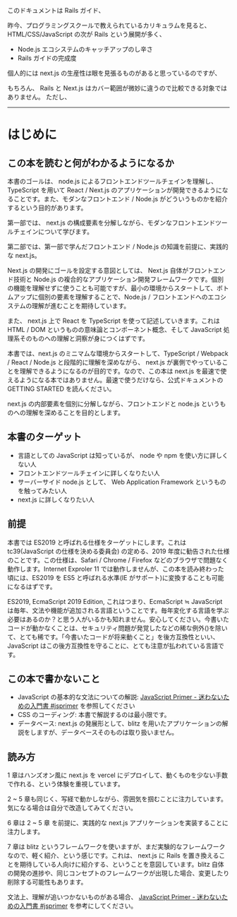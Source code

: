 このドキュメントは Rails ガイド、

昨今、プログラミングスクールで教えられているカリキュラムを見ると、 HTML/CSS/JavaScript の次が Rails という展開が多く、

- Node.js エコシステムのキャッチアップのし辛さ
- Rails ガイドの完成度

個人的には next.js の生産性は眼を見張るものがあると思っているのですが、

もちろん、 Rails と Next.js はカバー範囲が微妙に違うので比較できる対象ではありません。 ただし、

---

# はじめに

## この本を読むと何がわかるようになるか

本書のゴールは、 node.js によるフロントエンドツールチェインを理解し、TypeScript を用いて React / Next.js のアプリケーションが開発できるようになることです。また、モダンなフロントエンド / Node.js がどういうものかを紹介するという目的があります。

第一部では、 next.js の構成要素を分解しながら、モダンなフロントエンドツールチェインについて学びます。

第二部では、第一部で学んだフロントエンド / Node.js の知識を前提に、実践的な next.js。

Next.js の開発にゴールを設定する意図としては、 Next.js 自体がフロントエンド技術と Node.js の複合的なアプリケーション開発フレームワークです。個別の機能を理解せずに使うことも可能ですが、最小の環境からスタートして、ボトムアップに個別の要素を理解することで、Node.js / フロントエンドへのエコシステムの理解が進むことを期待しています。

また、 next.js 上で React を TypeScript を使って記述していきます。これは HTML / DOM というものの意味論とコンポーネント概念、そして JavaScript 処理系そのものへの理解と洞察が身につくはずです。

本書では、next.js のミニマムな環境からスタートして、TypeScript / Webpack / React / Node.js と段階的に理解を深めながら、 next.js が裏側でやっていることを理解できるようになるのが目的です。なので、この本は next.js を最速で使えるようになる本ではありません。最速で使うだけなら、公式ドキュメントの GETTING STARTED を読んください。

next.js の内部要素を個別に分解しながら、フロントエンドと node.js というものへの理解を深めることを目的とします。

## 本書のターゲット

- 言語としての JavaScript は知っているが、 node や npm を使い方に詳しくない人
- フロントエンドツールチェインに詳しくなりたい人
- サーバーサイド node.js として、 Web Application Framework というものを触ってみたい人
- next.js に詳しくなりたい人

## 前提

本書では ES2019 と呼ばれる仕様をターゲットにします。これは tc39(JavaScript の仕様を決める委員会) の定める、2019 年度に勧告された仕様のことです。この仕様は、Safari / Chrome / Firefox などのブラウザで問題なく動作します。Internet Exproler 11 では動作しませんが、この本を読み終わった頃には、ES2019 を ES5 と呼ばれる水準(IE がサポート)に変換することも可能になるはずです。

ES2019, EcmaScript 2019 Edition, これはつまり、EcmaScript ≒ JavaScript は毎年、文法や機能が追加される言語ということです。毎年変化する言語を学ぶ必要はあるのか？と思う人がいるかも知れません。安心してください。今書いたコードが動かなくことは、セキュリティ問題が発覚したなどの稀な例外()を除いて、とても稀です。「今書いたコードが将来動くこと」を後方互換性といい、JavaScript はこの後方互換性を守ることに、とても注意が払われている言語です。

## この本で書かないこと

- JavaScript の基本的な文法についての解説: [JavaScript Primer \- 迷わないための入門書 \#jsprimer](https://jsprimer.net/) を参照してください
- CSS のコーディング: 本書で解説するのは最小限です。
- データベース: next.js の発展形として、blitz を用いたアプリケーションの解説をしますが、データベースそのものは取り扱いません。

## 読み方

1 章はハンズオン風に next.js を vercel にデプロイして、動くものを少ない手数で作れる、という体験を重視しています。

2 ~ 5 章も同じく、写経で動かしながら、雰囲気を掴むことに注力しています。気になる場合は自分で改造してみてください。

6 章は 2 ~ 5 章 を前提に、実践的な next.js アプリケーションを実装することに注力します。

7 章は blitz というフレームワークを使いますが、まだ実験的なフレームワークなので、軽く紹介、という感じです。これは、 next.js に Rails を置き換えることを期待している人向けに紹介する、ということを意図しています。blitz 自体の開発の進捗や、同じコンセプトのフレームワークが出現した場合、変更したり削除する可能性もあります。

文法上、理解が追いつかないものがある場合、 [JavaScript Primer \- 迷わないための入門書 \#jsprimer](https://jsprimer.net/) を参考にしてください。
